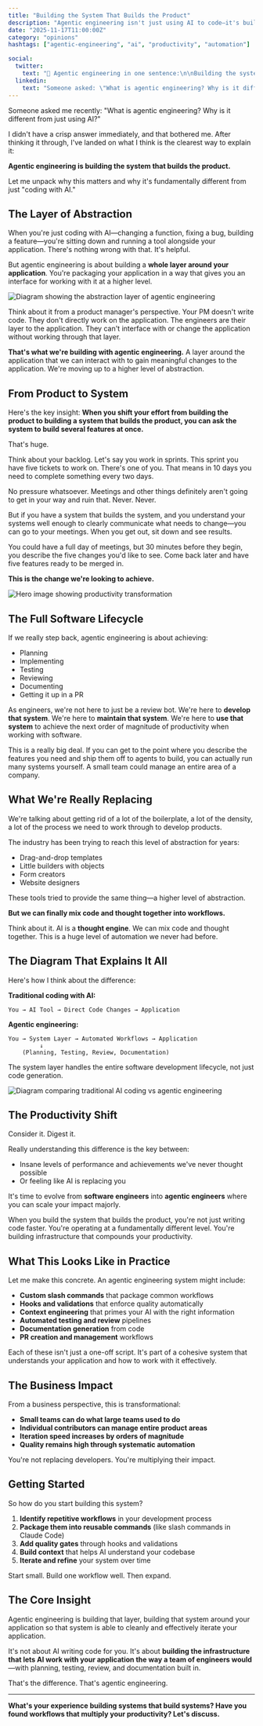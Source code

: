 ```yaml
---
title: "Building the System That Builds the Product"
description: "Agentic engineering isn't just using AI to code—it's building a layer around your application that multiplies your productivity through higher abstraction."
date: "2025-11-17T11:00:00Z"
category: "opinions"
hashtags: ["agentic-engineering", "ai", "productivity", "automation"]

social:
  twitter:
    text: "🚀 Agentic engineering in one sentence:\n\nBuilding the system that builds the product\n\nThis is the productivity shift 👇"
  linkedin:
    text: "Someone asked: \"What is agentic engineering? Why is it different from just using AI?\"\n\nHere's the clearest answer I have:\n\nAgentic engineering is building the system that builds the product.\n\nTraditional AI coding:\n• You → AI Tool → Code Changes → Application\n• Faster implementation, same workflow\n\nAgentic engineering:\n• You → System Layer → Automated Workflows → Application\n• The system handles planning, testing, review, documentation\n\nThink about your product manager. They don't write code. They interface with the application through engineers—that's their abstraction layer.\n\nThat's what we're building. A layer around the application that we interact with at a higher level.\n\nThe productivity shift:\n\nWithout the system: 5 tickets in 10 days = one feature every 2 days\n\nWith the system: Describe 5 features before meetings, return to 5 PRs ready for review\n\nThis isn't science fiction. With the right system:\n• Planning → spec files\n• Implementation → code\n• Testing → validation\n• Review → quality checks\n• Documentation → updated automatically\n• PRs → ready to merge\n\nYou're not replacing developers. You're building infrastructure that multiplies their impact.\n\nSmall teams managing entire product areas. Individual contributors shipping at team-level velocity. Orders of magnitude productivity gains.\n\nThe choice: Feel like AI is replacing you, or evolve into an agentic engineer operating at fundamentally different scale.\n\nBuilding the system that builds the product:"
---
```


Someone asked me recently: "What is agentic engineering? Why is it different from just using AI?"

I didn't have a crisp answer immediately, and that bothered me. After thinking it through, I've landed on what I think is the clearest way to explain it:

**Agentic engineering is building the system that builds the product.**

Let me unpack why this matters and why it's fundamentally different from just "coding with AI."

## The Layer of Abstraction

When you're just coding with AI—changing a function, fixing a bug, building a feature—you're sitting down and running a tool alongside your application. There's nothing wrong with that. It's helpful.

But agentic engineering is about building a **whole layer around your application**. You're packaging your application in a way that gives you an interface for working with it at a higher level.

![Diagram showing the abstraction layer of agentic engineering](../../public/blog/2025-11-17-building-the-system-that-builds-the-product/diagram-abstraction-layer.webp)

Think about it from a product manager's perspective. Your PM doesn't write code. They don't directly work on the application. The engineers are their layer to the application. They can't interface with or change the application without working through that layer.

**That's what we're building with agentic engineering.** A layer around the application that we can interact with to gain meaningful changes to the application. We're moving up to a higher level of abstraction.

## From Product to System

Here's the key insight: **When you shift your effort from building the product to building a system that builds the product, you can ask the system to build several features at once.**

That's huge.

Think about your backlog. Let's say you work in sprints. This sprint you have five tickets to work on. There's one of you. That means in 10 days you need to complete something every two days.

No pressure whatsoever. Meetings and other things definitely aren't going to get in your way and ruin that. Never. Never.

But if you have a system that builds the system, and you understand your systems well enough to clearly communicate what needs to change—you can go to your meetings. When you get out, sit down and see results.

You could have a full day of meetings, but 30 minutes before they begin, you describe the five changes you'd like to see. Come back later and have five features ready to be merged in.

**This is the change we're looking to achieve.**

![Hero image showing productivity transformation](../../public/blog/2025-11-17-building-the-system-that-builds-the-product/hero-system-building-system.webp)

## The Full Software Lifecycle

If we really step back, agentic engineering is about achieving:

- Planning
- Implementing
- Testing
- Reviewing
- Documenting
- Getting it up in a PR

As engineers, we're not here to just be a review bot. We're here to **develop that system**. We're here to **maintain that system**. We're here to **use that system** to achieve the next order of magnitude of productivity when working with software.

This is a really big deal. If you can get to the point where you describe the features you need and ship them off to agents to build, you can actually run many systems yourself. A small team could manage an entire area of a company.

## What We're Really Replacing

We're talking about getting rid of a lot of the boilerplate, a lot of the density, a lot of the process we need to work through to develop products.

The industry has been trying to reach this level of abstraction for years:
- Drag-and-drop templates
- Little builders with objects
- Form creators
- Website designers

These tools tried to provide the same thing—a higher level of abstraction.

**But we can finally mix code and thought together into workflows.**

Think about it. AI is a **thought engine**. We can mix code and thought together. This is a huge level of automation we never had before.

## The Diagram That Explains It All

Here's how I think about the difference:

**Traditional coding with AI:**
```
You → AI Tool → Direct Code Changes → Application
```

**Agentic engineering:**
```
You → System Layer → Automated Workflows → Application
         ↓
    (Planning, Testing, Review, Documentation)
```

The system layer handles the entire software development lifecycle, not just code generation.

![Diagram comparing traditional AI coding vs agentic engineering](../../public/blog/2025-11-17-building-the-system-that-builds-the-product/diagram-traditional-vs-agentic.webp)

## The Productivity Shift

Consider it. Digest it.

Really understanding this difference is the key between:
- Insane levels of performance and achievements we've never thought possible
- Or feeling like AI is replacing you

It's time to evolve from **software engineers** into **agentic engineers** where you can scale your impact majorly.

When you build the system that builds the product, you're not just writing code faster. You're operating at a fundamentally different level. You're building infrastructure that compounds your productivity.

## What This Looks Like in Practice

Let me make this concrete. An agentic engineering system might include:

- **Custom slash commands** that package common workflows
- **Hooks and validations** that enforce quality automatically
- **Context engineering** that primes your AI with the right information
- **Automated testing and review** pipelines
- **Documentation generation** from code
- **PR creation and management** workflows

Each of these isn't just a one-off script. It's part of a cohesive system that understands your application and how to work with it effectively.

## The Business Impact

From a business perspective, this is transformational:

- **Small teams can do what large teams used to do**
- **Individual contributors can manage entire product areas**
- **Iteration speed increases by orders of magnitude**
- **Quality remains high through systematic automation**

You're not replacing developers. You're multiplying their impact.

## Getting Started

So how do you start building this system?

1. **Identify repetitive workflows** in your development process
2. **Package them into reusable commands** (like slash commands in Claude Code)
3. **Add quality gates** through hooks and validations
4. **Build context** that helps AI understand your codebase
5. **Iterate and refine** your system over time

Start small. Build one workflow well. Then expand.

## The Core Insight

Agentic engineering is building that layer, building that system around your application so that system is able to cleanly and effectively iterate your application.

It's not about AI writing code for you. It's about **building the infrastructure that lets AI work with your application the way a team of engineers would**—with planning, testing, review, and documentation built in.

That's the difference. That's agentic engineering.

---

**What's your experience building systems that build systems? Have you found workflows that multiply your productivity? Let's discuss.**
